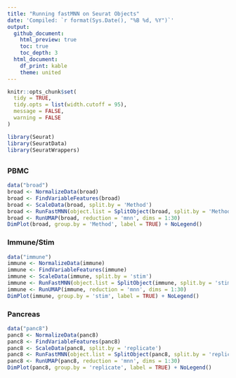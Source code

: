```yaml
---
title: "Running fastMNN on Seurat Objects"
date: 'Compiled: `r format(Sys.Date(), "%B %d, %Y")`'
output: 
  github_document:
    html_preview: true
    toc: true
    toc_depth: 3
  html_document:
    df_print: kable
    theme: united
---
```


```r
knitr::opts_chunk$set(
  tidy = TRUE,
  tidy.opts = list(width.cutoff = 95),
  message = FALSE,
  warning = FALSE
)
```

```r
library(Seurat)
library(SeuratData)
library(SeuratWrappers)
```

## {.tabset .tabset-pills}

### PBMC

```r
data("broad")
broad <- NormalizeData(broad)
broad <- FindVariableFeatures(broad)
broad <- ScaleData(broad, split.by = 'Method')
broad <- RunFastMNN(object.list = SplitObject(broad, split.by = 'Method'))
broad <- RunUMAP(broad, reduction = 'mnn', dims = 1:30)
DimPlot(broad, group.by = 'Method', label = TRUE) + NoLegend()
```

### Immune/Stim

```r
data("immune")
immune <- NormalizeData(immune)
immune <- FindVariableFeatures(immune)
immune <- ScaleData(immune, split.by = 'stim')
immune <- RunFastMNN(object.list = SplitObject(immune, split.by = 'stim'))
immune <- RunUMAP(immune, reduction = 'mnn', dims = 1:30)
DimPlot(immune, group.by = 'stim', label = TRUE) + NoLegend()
```

### Pancreas

```r
data("panc8")
panc8 <- NormalizeData(panc8)
panc8 <- FindVariableFeatures(panc8)
panc8 <- ScaleData(panc8, split.by = 'replicate')
panc8 <- RunFastMNN(object.list = SplitObject(panc8, split.by = 'replicate'))
panc8 <- RunUMAP(panc8, reduction = 'mnn', dims = 1:30)
DimPlot(panc8, group.by = 'replicate', label = TRUE) + NoLegend()
```
